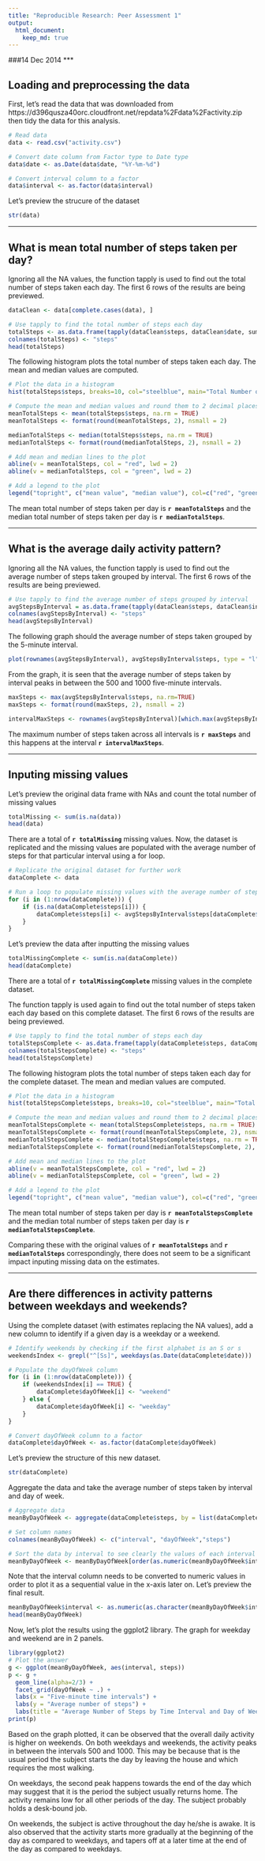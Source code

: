 ```yaml
---
title: "Reproducible Research: Peer Assessment 1"
output: 
  html_document:
    keep_md: true
---
```

###14 Dec 2014
***

## Loading and preprocessing the data
First, let's read the data that was downloaded from https://d396qusza40orc.cloudfront.net/repdata%2Fdata%2Factivity.zip then tidy the data for this analysis.
```r
# Read data
data <- read.csv("activity.csv")

# Convert date column from Factor type to Date type
data$date <- as.Date(data$date, "%Y-%m-%d")

# Convert interval column to a factor
data$interval <- as.factor(data$interval)
```

Let's preview the strucure of the dataset
```r
str(data)
```


***
## What is mean total number of steps taken per day?
Ignoring all the NA values, the function tapply is used to find out the total number of steps taken each day. The first 6 rows of the results are being previewed.
```r
dataClean <- data[complete.cases(data), ]

# Use tapply to find the total number of steps each day
totalSteps <- as.data.frame(tapply(dataClean$steps, dataClean$date, sum, na.rm=TRUE))
colnames(totalSteps) <- "steps"
head(totalSteps)
```

The following histogram plots the total number of steps taken each day. The mean and median values are computed.
```r
# Plot the data in a histogram
hist(totalSteps$steps, breaks=10, col="steelblue", main="Total Number of steps each day", xlab="Total Number of Steps", ylab = "Frequency (Number of Days)")

# Compute the mean and median values and round them to 2 decimal places
meanTotalSteps <- mean(totalSteps$steps, na.rm = TRUE)
meanTotalSteps <- format(round(meanTotalSteps, 2), nsmall = 2)

medianTotalSteps <- median(totalSteps$steps, na.rm = TRUE)
medianTotalSteps <- format(round(medianTotalSteps, 2), nsmall = 2)

# Add mean and median lines to the plot
abline(v = meanTotalSteps, col = "red", lwd = 2)
abline(v = medianTotalSteps, col = "green", lwd = 2)

# Add a legend to the plot
legend("topright", c("mean value", "median value"), col=c("red", "green"), lwd=2)
```

The mean total number of steps taken per day is **`r meanTotalSteps`** and the median total number of steps taken per day is **`r medianTotalSteps`**.

***
## What is the average daily activity pattern?
Ignoring all the NA values, the function tapply is used to find out the average number of steps taken grouped by interval. The first 6 rows of the results are being previewed.
```r
# Use tapply to find the average number of steps grouped by interval
avgStepsByInterval = as.data.frame(tapply(dataClean$steps, dataClean$interval, mean, na.rm=TRUE))
colnames(avgStepsByInterval) <- "steps"
head(avgStepsByInterval)
```

The following graph should the average number of steps taken grouped by the 5-minute interval. 
```r
plot(rownames(avgStepsByInterval), avgStepsByInterval$steps, type = "l", xlab = "Five-minute time intervals", ylab = "Average number of steps", main = "Average Number of Steps by Time Interval")
```

From the graph, it is seen that the average number of steps taken by interval peaks in between the 500 and 1000 five-minute intervals.
```r
maxSteps <- max(avgStepsByInterval$steps, na.rm=TRUE)
maxSteps <- format(round(maxSteps, 2), nsmall = 2)

intervalMaxSteps <- rownames(avgStepsByInterval)[which.max(avgStepsByInterval$steps)]

```
The maximum number of steps taken across all intervals is **`r maxSteps`** and this happens at the interval **`r intervalMaxSteps`**.


***
## Inputing missing values
Let's preview the original data frame with NAs and count the total number of missing values
```r
totalMissing <- sum(is.na(data))
head(data)
```

There are a total of **`r totalMissing`** missing values. Now, the dataset is replicated and the missing values are populated with the average number of steps for that particular interval using a for loop.

```r
# Replicate the original dataset for further work
dataComplete <- data

# Run a loop to populate missing values with the average number of steps for that particular interval
for (i in (1:nrow(dataComplete))) {
    if (is.na(dataComplete$steps[i])) {
        dataComplete$steps[i] <- avgStepsByInterval$steps[dataComplete$interval[i]]
    }
}
```

Let's preview the data after inputting the missing values
```r
totalMissingComplete <- sum(is.na(dataComplete))
head(dataComplete)
```

There are a total of **`r totalMissingComplete`** missing values in the complete dataset.   

The function tapply is used again to find out the total number of steps taken each day based on this complete dataset. The first 6 rows of the results are being previewed.
```r
# Use tapply to find the total number of steps each day
totalStepsComplete <- as.data.frame(tapply(dataComplete$steps, dataComplete$date, sum, na.rm=TRUE))
colnames(totalStepsComplete) <- "steps"
head(totalStepsComplete)
```

The following histogram plots the total number of steps taken each day for the complete dataset. The mean and median values are computed.
```r
# Plot the data in a histogram
hist(totalStepsComplete$steps, breaks=10, col="steelblue", main="Total Number of steps each day (complete)", xlab="Total Number of Steps", ylab = "Frequency (Number of Days)")

# Compute the mean and median values and round them to 2 decimal places
meanTotalStepsComplete <- mean(totalStepsComplete$steps, na.rm = TRUE)
meanTotalStepsComplete <- format(round(meanTotalStepsComplete, 2), nsmall = 2)
medianTotalStepsComplete <- median(totalStepsComplete$steps, na.rm = TRUE)
medianTotalStepsComplete <- format(round(medianTotalStepsComplete, 2), nsmall = 2)

# Add mean and median lines to the plot
abline(v = meanTotalStepsComplete, col = "red", lwd = 2)
abline(v = medianTotalStepsComplete, col = "green", lwd = 2)

# Add a legend to the plot
legend("topright", c("mean value", "median value"), col=c("red", "green"), lwd=2)
```

The mean total number of steps taken per day is **`r meanTotalStepsComplete`** and the median total number of steps taken per day is **`r medianTotalStepsComplete`**.  

Comparing these with the original values of **`r meanTotalSteps`** and **`r medianTotalSteps`** correspondingly, there does not seem to be a significant impact inputing missing data on the estimates.

***
## Are there differences in activity patterns between weekdays and weekends?
Using the complete dataset (with estimates replacing the NA values), add a new column to identify if a given day is a weekday or a weekend.
```r
# Identify weekends by checking if the first alphabet is an S or s
weekendsIndex <- grepl("^[Ss]", weekdays(as.Date(dataComplete$date)))

# Populate the dayOfWeek column
for (i in (1:nrow(dataComplete))) {
    if (weekendsIndex[i] == TRUE) {
        dataComplete$dayOfWeek[i] <- "weekend"
    } else {
        dataComplete$dayOfWeek[i] <- "weekday"
    }
}

# Convert dayOfWeek column to a factor
dataComplete$dayOfWeek <- as.factor(dataComplete$dayOfWeek)
```

Let's preview the structure of this new dataset.
```r
str(dataComplete)
```

Aggregate the data and take the average number of steps taken by interval and day of week. 
```r
# Aggregate data
meanByDayOfWeek <- aggregate(dataComplete$steps, by = list(dataComplete$interval, dataComplete$dayOfWeek), FUN = "mean", na.rm = TRUE)

# Set column names
colnames(meanByDayOfWeek) <- c("interval", "dayOfWeek","steps")

# Sort the data by interval to see clearly the values of each interval by weekday or weekend
meanByDayOfWeek <- meanByDayOfWeek[order(as.numeric(meanByDayOfWeek$interval)), ]
```

Note that the interval column needs to be converted to numeric values in order to plot it as a sequential value in the x-axis later on. Let's preview the final result.
```r
meanByDayOfWeek$interval <- as.numeric(as.character(meanByDayOfWeek$interval))
head(meanByDayOfWeek)
```

Now, let's plot the results using the ggplot2 library. The graph for weekday and weekend are in 2 panels.
```r
library(ggplot2)
# Plot the answer
g <- ggplot(meanByDayOfWeek, aes(interval, steps))
p <- g + 
  geom_line(alpha=2/3) + 
  facet_grid(dayOfWeek ~ .) + 
  labs(x = "Five-minute time intervals") +
  labs(y = "Average number of steps") +
  labs(title = "Average Number of Steps by Time Interval and Day of Week")
print(p)
```

Based on the graph plotted, it can be observed that the overall daily activity is higher on weekends. On both weekdays and weekends, the activity peaks in between the intervals 500 and 1000. This may be because that is the usual period the subject starts the day by leaving the house and which requires the most walking.  

On weekdays, the second peak happens towards the end of the day which may suggest that it is the period the subject usually returns home. The activity remains low for all other periods of the day. The subject probably holds a desk-bound job.  

On weekends, the subject is active throughout the day he/she is awake. It is also observed that the activity starts more gradually at the beginning of the day as compared to weekdays, and tapers off at a later time at the end of the day as compared to weekdays.  
